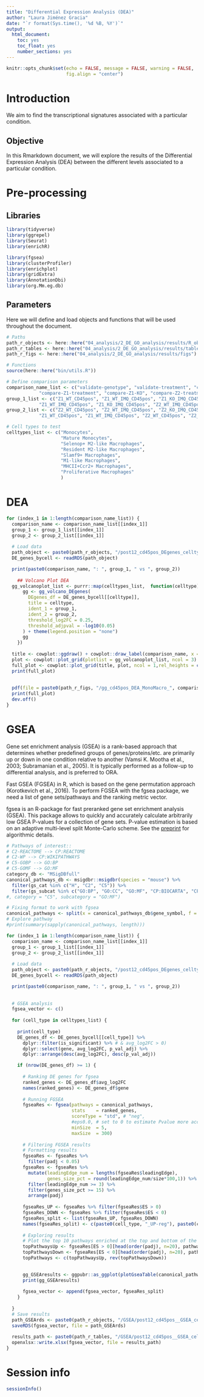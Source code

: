 ```yaml
---
title: "Differential Expression Analysis (DEA)"
author: "Laura Jiménez Gracia"
date: "`r format(Sys.time(), '%d %B, %Y')`"
output:
  html_document:
    toc: yes
    toc_float: yes
    number_sections: yes
---
```


```r
knitr::opts_chunk$set(echo = FALSE, message = FALSE, warning = FALSE,
                      fig.align = "center")
```

# Introduction
We aim to find the transcriptional signatures associated with a particular condition.

## Objective
In this Rmarkdown document, we will explore the results of the Differential Expression Analysis (DEA) between the different levels associated to a particular condition.

# Pre-processing
## Libraries
```r
library(tidyverse)
library(ggrepel)
library(Seurat)
library(enrichR)

library(fgsea)
library(clusterProfiler)
library(enrichplot)
library(gridExtra)
library(AnnotationDbi)
library(org.Mm.eg.db)
```

## Parameters
Here we will define and load objects and functions that will be used throughout the document.
```r
# Paths
path_r_objects <- here::here("04_analysis/2_DE_GO_analysis/results/R_objects")
path_r_tables <- here::here("04_analysis/2_DE_GO_analysis/results/tables")
path_r_figs <- here::here("04_analysis/2_DE_GO_analysis/results/figs")

# Functions
source(here::here("bin/utils.R"))

# Define comparison parameters
comparison_name_list <- c("validate-genotype", "validate-treatment", "compare-IMQKO-Z1Z2",
			"compare-Z1-treatment", "compare-Z1-KO", "compare-Z2-treatment", "compare-Z2-KO")
group_1_list <- c("Z1_WT_CD45pos", "Z1_WT_IMQ_CD45pos", "Z1_KO_IMQ_CD45pos",
			"Z1_WT_IMQ_CD45pos", "Z1_KO_IMQ_CD45pos", "Z2_WT_IMQ_CD45pos", "Z2_KO_IMQ_CD45pos")
group_2_list <- c("Z2_WT_CD45pos", "Z2_WT_IMQ_CD45pos", "Z2_KO_IMQ_CD45pos",
			"Z1_WT_CD45pos", "Z1_WT_IMQ_CD45pos", "Z2_WT_CD45pos", "Z2_WT_IMQ_CD45pos")

# Cell types to test
celltypes_list <- c("Monocytes", 
                    "Mature Monocytes",
                    "Selenop+ M2-like Macrophages",
                    "Resident M2-like Macrophages",
                    "Slamf9+ Macrophages",
                    "M1-like Macrophages",
                    "MHCII+Ccr2+ Macrophages",
                    "Proliferative Macrophages"
                    )
```


# DEA

```r
for (index_1 in 1:length(comparison_name_list)) {
  comparison_name <- comparison_name_list[[index_1]]
  group_1 <- group_1_list[[index_1]]
  group_2 <- group_2_list[[index_1]]
  
  # Load data
  path_object <- paste0(path_r_objects, "/post12_cd45pos_DEgenes_celltypes_", comparison_name, ".rds")
  DE_genes_bycell <- readRDS(path_object)

  print(paste0(comparison_name, ": ", group_1, " vs ", group_2))
  
    ## Volcano Plot DEA
  gg_volcanoplot_list <- purrr::map(celltypes_list,  function(celltype) {
      gg <- gg_volcano_DEgenes(
        DEgenes_df = DE_genes_bycell[[celltype]], 
        title = celltype, 
        ident_1 = group_1,
        ident_2 = group_2,
        threshold_log2FC = 0.25,
        threshold_adjpval = -log10(0.05)
      ) + theme(legend.position = "none")
      gg
    })
  
  title <- cowplot::ggdraw() + cowplot::draw_label(comparison_name, x = 0, hjust = 0, size = 24) + theme(plot.margin = margin(0, 0, 0, 7))
  plot <- cowplot::plot_grid(plotlist = gg_volcanoplot_list, ncol = 3)
  full_plot <- cowplot::plot_grid(title, plot, ncol = 1,rel_heights = c(0.1, 1))
  print(full_plot)
  
    
  pdf(file = paste0(path_r_figs, "/gg_cd45pos_DEA_MonoMacro_", comparison_name, ".pdf"), width =20, height =15) 
  print(full_plot)    
  dev.off()   
}
```

# GSEA

Gene set enrichment analysis (GSEA) is a rank-based approach that determines whether predefined groups of genes/proteins/etc. are primarily up or down in one condition relative to another (Vamsi K. Mootha et al., 2003; Subramanian et al., 2005). It is typically performed as a follow-up to differential analysis, and is preferred to ORA.

Fast GSEA (FGSEA) in R, which is based on the gene permutation approach (Korotkevich et al., 2016). To perform FGSEA with the fgsea package, we need a list of gene sets/pathways and the ranking metric vector.

fgsea is an R-package for fast preranked gene set enrichment analysis (GSEA). This package allows to quickly and accurately calculate arbitrarily low GSEA P-values for a collection of gene sets. P-value estimation is based on an adaptive multi-level split Monte-Carlo scheme. See the [preprint](https://www.biorxiv.org/content/10.1101/060012v2) for algorithmic details.

```r
# Pathways of interest:: 
# C2-REACTOME --> CP:REACTOME
# C2-WP --> CP:WIKIPATHWAYS
# C5-GOBP --> GO:BP 
# C5-GOMF --> GO:MF
category_db <- "MSigDBfull"
canonical_pathways_db <- msigdbr::msigdbr(species = "mouse") %>% 
  filter(gs_cat %in% c("H", "C2", "C5")) %>% 
  filter(gs_subcat %in% c("GO:BP", "GO:CC", "GO:MF", "CP:BIOCARTA", "CP:KEGG", "CP:REACTOME", "CP:WIKIPATHWAYS"))
#, category = "C5", subcategory = "GO:MF")

# Fixing format to work with fgsea
canonical_pathways <- split(x = canonical_pathways_db$gene_symbol, f = canonical_pathways_db$gs_name)
# Explore pathway
#print(summary(sapply(canonical_pathways, length)))
```

```r
for (index_1 in 1:length(comparison_name_list)) {
  comparison_name <- comparison_name_list[[index_1]]
  group_1 <- group_1_list[[index_1]]
  group_2 <- group_2_list[[index_1]]
  
  # Load data
  path_object <- paste0(path_r_objects, "/post12_cd45pos_DEgenes_celltypes_", comparison_name, ".rds")
  DE_genes_bycell <- readRDS(path_object)

  print(paste0(comparison_name, ": ", group_1, " vs ", group_2))
  
  
  # GSEA analysis
  fgsea_vector <- c()
  
  for (cell_type in celltypes_list) {
    
    print(cell_type)
    DE_genes_df <- DE_genes_bycell[[cell_type]] %>% 
      dplyr::filter(is_significant) %>% # & avg_log2FC > 0) 
      dplyr::select(gene, avg_log2FC, p_val_adj) %>% 
      dplyr::arrange(desc(avg_log2FC), desc(p_val_adj))

    if (nrow(DE_genes_df) >= 1) {
      
      # Ranking DE genes for fgsea
      ranked_genes <- DE_genes_df$avg_log2FC
      names(ranked_genes) <- DE_genes_df$gene
  
      # Running FGSEA
      fgseaRes <- fgsea(pathways = canonical_pathways, 
                        stats    = ranked_genes,
                        scoreType = "std", # "neg",
                        #eps0.0, # set to 0 to estimate Pvalue more accurately
                        minSize  = 5,
                        maxSize  = 300)
  
      # Filtering FGSEA results
      # Formatting results
      fgseaRes <- fgseaRes %>% 
        filter(padj < 0.05) 
      fgseaRes <- fgseaRes %>% 
        mutate(leadingEdge_num = lengths(fgseaRes$leadingEdge),
               genes_size_pct = round(leadingEdge_num/size*100,1)) %>% 
        filter(leadingEdge_num >= 3) %>% 
        filter(genes_size_pct >= 15) %>% 
        arrange(padj)
  
      fgseaRes_UP <- fgseaRes %>% filter(fgseaRes$ES > 0)
      fgseaRes_DOWN <- fgseaRes %>% filter(fgseaRes$ES < 0)
      fgseaRes_split <- list(fgseaRes_UP, fgseaRes_DOWN)
      names(fgseaRes_split) <- c(paste0(cell_type, "_UP-reg"), paste0(cell_type, "_DOWN-reg"))
      
      # Exploring results
      # Plot the top 10 pathways enriched at the top and bottom of the ranked list, respectively.
      topPathwaysUp <- fgseaRes[ES > 0][head(order(padj), n=20), pathway]
      topPathwaysDown <- fgseaRes[ES < 0][head(order(padj), n=20), pathway]
      topPathways <- c(topPathwaysUp, rev(topPathwaysDown))

      
      gg_GSEAresults <- ggpubr::as_ggplot(plotGseaTable(canonical_pathways[topPathways], ranked_genes, fgseaRes, render = F))
      print(gg_GSEAresults)
      
      fgsea_vector <- append(fgsea_vector, fgseaRes_split)
    }
    
  }
  # Save results
  path_GSEArds <- paste0(path_r_objects, "/GSEA/post12_cd45pos__GSEA_cells_", comparison_name, "_", category_db ,".rds")
  saveRDS(fgsea_vector, file = path_GSEArds)
  
  results_path <- paste0(path_r_tables, "/GSEA/post12_cd45pos__GSEA_cells_", comparison_name, "_", category_db ,".xlsx")
  openxlsx::write.xlsx(fgsea_vector, file = results_path)
}
```

# Session info
```r
sessionInfo()
```
